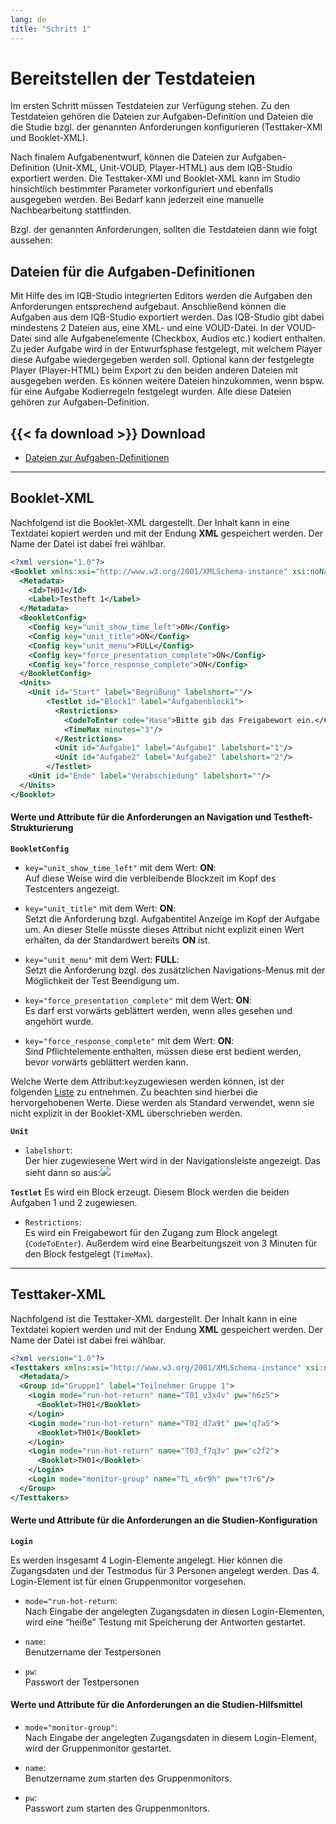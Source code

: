 ```yaml
---
lang: de
title: "Schritt 1"
---
```


# Bereitstellen der Testdateien

Im ersten Schritt müssen Testdateien zur Verfügung stehen. Zu den Testdateien gehören die Dateien zur Aufgaben-Definition und Dateien die die Studie bzgl. der genannten Anforderungen konfigurieren (Testtaker-XMl und Booklet-XML).

Nach finalem Aufgabenentwurf, können die Dateien zur Aufgaben-Definition (Unit-XML, Unit-VOUD, Player-HTML) aus dem IQB-Studio exportiert werden. Die Testtaker-XMl und Booklet-XML kann im Studio hinsichtlich bestimmter Parameter vorkonfiguriert und ebenfalls ausgegeben werden. Bei Bedarf kann jederzeit eine manuelle Nachbearbeitung stattfinden.

Bzgl. der genannten Anforderungen, sollten die Testdateien dann wie folgt aussehen:

## Dateien für die Aufgaben-Definitionen 

Mit Hilfe des im IQB-Studio integrierten Editors werden die Aufgaben den Anforderungen entsprechend aufgebaut. Anschließend können die Aufgaben aus dem IQB-Studio exportiert werden. Das IQB-Studio gibt dabei mindestens 2 Dateien aus, eine XML- und eine VOUD-Datei. In der VOUD-Datei sind alle Aufgabenelemente (Checkbox, Audios etc.) kodiert enthalten. Zu jeder Aufgabe wird in der Entwurfsphase festgelegt, mit welchem Player diese Aufgabe wiedergegeben werden soll. Optional kann der festgelegte Player (Player-HTML) beim Export zu den beiden anderen Dateien mit ausgegeben werden. Es können weitere Dateien hinzukommen, wenn bspw. für eine Aufgabe Kodierregeln festgelegt wurden. Alle diese Dateien gehören zur Aufgaben-Definition.

::: {.callout-note icon=false}
## {{< fa download >}} Download

* [Dateien zur Aufgaben-Definitionen](Beispiel-Aufgaben.zip)
:::

---

## Booklet-XML

Nachfolgend ist die Booklet-XML dargestellt. Der Inhalt kann in eine Textdatei kopiert werden und mit der Endung **XML** gespeichert werden. Der Name der Datei ist dabei frei wählbar.

```.xml
<?xml version="1.0"?>
<Booklet xmlns:xsi="http://www.w3.org/2001/XMLSchema-instance" xsi:noNamespaceSchemaLocation="https://raw.githubusercontent.com/iqb-berlin/testcenter/14.14.0/definitions/vo_Booklet.xsd">
  <Metadata>
    <Id>TH01</Id>
    <Label>Testheft 1</Label>
  </Metadata>
  <BookletConfig>
    <Config key="unit_show_time_left">ON</Config>
    <Config key="unit_title">ON</Config>
    <Config key="unit_menu">FULL</Config>
    <Config key="force_presentation_complete">ON</Config>
    <Config key="force_response_complete">ON</Config>
  </BookletConfig>
  <Units>
    <Unit id="Start" label="Begrüßung" labelshort=""/>
    	<Testlet id="Block1" label="Aufgabenblock1">
          <Restrictions>
            <CodeToEnter code="Hase">Bitte gib das Freigabewort ein.</CodeToEnter>
            <TimeMax minutes="3"/>
          </Restrictions>
          <Unit id="Aufgabe1" label="Aufgabe1" labelshort="1"/>
          <Unit id="Aufgabe2" label="Aufgabe2" labelshort="2"/>
	    </Testlet>
    <Unit id="Ende" label="Verabschiedung" labelshort=""/>
  </Units>
</Booklet>

```
#### Werte und Attribute für die Anforderungen an Navigation und Testheft-Strukturierung

**`BookletConfig`**

* `key="unit_show_time_left"` mit dem Wert: **ON**:<br>
Auf diese Weise wird die verbleibende Blockzeit im Kopf des Testcenters angezeigt.

* `key="unit_title"` mit dem Wert: **ON**:<br>
Setzt die Anforderung bzgl. Aufgabentitel Anzeige im Kopf der Aufgabe um. An dieser Stelle müsste dieses Attribut nicht explizit einen Wert erhalten, da der Standardwert bereits **ON** ist.

* `key="unit_menu"` mit dem Wert: **FULL**:<br>
Setzt die Anforderung bzgl. des zusätzlichen Navigations-Menus mit der Möglichkeit der Test Beendigung um.

* `key="force_presentation_complete"` mit dem Wert: **ON**:<br>
Es darf erst vorwärts geblättert werden, wenn alles gesehen und angehört wurde.

* `key="force_response_complete"` mit dem Wert: **ON**:<br>
Sind Pflichtelemente enthalten, müssen diese erst bedient werden, bevor vorwärts geblättert werden kann.

::: {.callout-note}
Welche Werte dem Attribut:`key`zugewiesen werden können, ist der folgenden [Liste](https://pages.cms.hu-berlin.de/iqb/testcenter/pages/booklet-config.html) zu entnehmen. Zu beachten sind hierbei die hervorgehobenen Werte. Diese werden als Standard verwendet, wenn sie nicht explizit in der Booklet-XML überschrieben werden.
:::

**`Unit`**

* `labelshort`:<br>
Der hier zugewiesene Wert wird in der Navigationsleiste angezeigt. Das sieht dann so aus:![](TC_Labelshort_Unit.png){fig-align="left"}

**`Testlet`**
Es wird ein Block erzeugt. Diesem Block werden die beiden Aufgaben 1 und 2 zugewiesen.

* `Restrictions`:<br>
Es wird ein Freigabewort für den Zugang zum Block angelegt (`CodeToEnter`). Außerdem wird eine Bearbeitungszeit von 3 Minuten für den Block festgelegt (`TimeMax`).

---

## Testtaker-XML

Nachfolgend ist die Testtaker-XML dargestellt. Der Inhalt kann in eine Textdatei kopiert werden und mit der Endung **XML** gespeichert werden. Der Name der Datei ist dabei frei wählbar.

```.xml
<?xml version="1.0"?>
<Testtakers xmlns:xsi="http://www.w3.org/2001/XMLSchema-instance" xsi:noNamespaceSchemaLocation="https://raw.githubusercontent.com/iqb-berlin/testcenter/14.14.0/definitions/vo_Testtakers.xsd">
  <Metadata/>
  <Group id="Gruppe1" label="Teilnehmer Gruppe 1">
    <Login mode="run-hot-return" name="T01_v3x4v" pw="h6z5">
      <Booklet>TH01</Booklet>
    </Login>
    <Login mode="run-hot-return" name="T02_d7a9t" pw="q7a5">
      <Booklet>TH01</Booklet>
    </Login>
    <Login mode="run-hot-return" name="T03_f7q3v" pw="c2f2">
      <Booklet>TH01</Booklet>
    </Login>
    <Login mode="monitor-group" name="TL_x6r9h" pw="t7r6"/>
  </Group>
</Testtakers>
```

#### Werte und Attribute für die Anforderungen an die Studien-Konfiguration

**`Login`**

Es werden insgesamt 4 Login-Elemente angelegt. Hier können die Zugangsdaten und der Testmodus für 3 Personen angelegt werden. Das 4. Login-Element ist für einen Gruppenmonitor vorgesehen.

* `mode="run-hot-return`:<br>
Nach Eingabe der angelegten Zugangsdaten in diesen Login-Elementen, wird eine "heiße" Testung mit Speicherung der Antworten gestartet.

* `name`:<br>
Benutzername der Testpersonen

* `pw`:<br>
Passwort der Testpersonen

#### Werte und Attribute für die Anforderungen an die Studien-Hilfsmittel

* `mode="monitor-group"`:<br>
Nach Eingabe der angelegten Zugangsdaten in diesem Login-Element, wird der Gruppenmonitor gestartet.

* `name`:<br>
Benutzername zum starten des Gruppenmonitors.

* `pw`:<br>
Passwort zum starten des Gruppenmonitors.